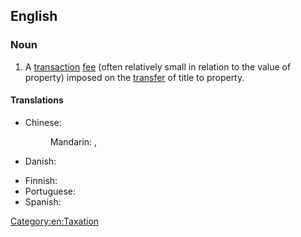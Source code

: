 ==English==
{{wikipedia}}

===Noun===
{{en-noun|es}}

# {{lb|en|legal}} A [[transaction]] [[fee]] (often relatively small in relation to the value of property) imposed on the [[transfer]] of title to property.

====Translations====
{{trans-top|a transaction fee imposed on the transfer of title to property}}
* Chinese:
*: Mandarin: {{t|cmn|轉讓稅}}, {{t|cmn|转让税|tr=zhuǎnràngshuì}}
* Danish: {{t-needed|da}}
{{trans-mid}}
* Finnish: {{t+|fi|varainsiirtovero}}
* Portuguese: {{t-needed|pt}}
* Spanish: {{t|es|impuesto de transferencia|m}}
{{trans-bottom}}

[[Category:en:Taxation]]